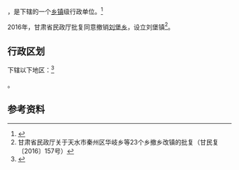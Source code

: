 {{中国乡级行政区|62/05/25/201/000}}

'''{{PAGENAMEBASE}}'''，是{{PRC admin/fullname|62/05/25/201/000|3}}下辖的一个[[乡镇|乡镇]]级行政单位。<ref>{{PRC admin/ref sgc|{{PRC admin/parent|62/05/25/201/000}}}}</ref>

2016年，甘肃省民政厅批复同意撤销[[刘堡乡|刘堡乡]]，设立刘堡镇<ref>甘肃省民政厅关于天水市秦州区华岐乡等23个乡撤乡改镇的批复（甘民复〔2016〕157号）</ref>。

== 行政区划 ==

{{PAGENAMEBASE}}下辖以下地区：<ref>{{PRC admin/ref sgc|62/05/25/201/000}}</ref>

{{PRC admin/children|62/05/25/201/000}}。

== 参考资料 ==

{{reflist}}

{{行政区划小作品}}
{{PRC admin/navcat|62/05/25/201/000}}